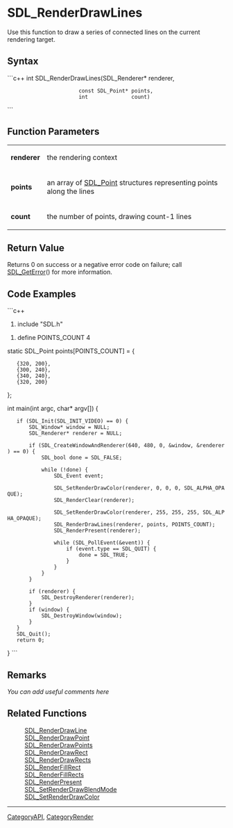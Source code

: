 <!-- pragma section-numbers off -->
<!-- pragma disable-camelcase -->

= SDL_RenderDrawLines =
Use this function to draw a series of connected lines on the current rendering target.


== Syntax ==
```c++
int SDL_RenderDrawLines(SDL_Renderer*    renderer,
                        const SDL_Point* points,
                        int              count)
```

== Function Parameters ==
{|
|'''renderer'''
|the rendering context
|-
|'''points'''
|an array of [[SDL_Point]] structures representing points along the lines
|-
|'''count'''
|the number of points, drawing count-1 lines
|}

== Return Value ==
Returns 0 on success or a negative error code on failure; call [[SDL_GetError]]() for more information.

== Code Examples ==
```c++
#include "SDL.h"

#define POINTS_COUNT 4

static SDL_Point points[POINTS_COUNT] = {
    {320, 200},
    {300, 240},
    {340, 240},
    {320, 200}
};

int main(int argc, char* argv[])
{
    if (SDL_Init(SDL_INIT_VIDEO) == 0) {
        SDL_Window* window = NULL;
        SDL_Renderer* renderer = NULL;

        if (SDL_CreateWindowAndRenderer(640, 480, 0, &window, &renderer) == 0) {
            SDL_bool done = SDL_FALSE;

            while (!done) {
                SDL_Event event;

                SDL_SetRenderDrawColor(renderer, 0, 0, 0, SDL_ALPHA_OPAQUE);
                SDL_RenderClear(renderer);

                SDL_SetRenderDrawColor(renderer, 255, 255, 255, SDL_ALPHA_OPAQUE);
                SDL_RenderDrawLines(renderer, points, POINTS_COUNT);
                SDL_RenderPresent(renderer);

                while (SDL_PollEvent(&event)) {
                    if (event.type == SDL_QUIT) {
                        done = SDL_TRUE;
                    }
                }
            }
        }

        if (renderer) {
            SDL_DestroyRenderer(renderer);
        }
        if (window) {
            SDL_DestroyWindow(window);
        }
    }
    SDL_Quit();
    return 0;
}
```

== Remarks ==
''You can add useful comments here''

== Related Functions ==
:[[SDL_RenderDrawLine]]
:[[SDL_RenderDrawPoint]]
:[[SDL_RenderDrawPoints]]
:[[SDL_RenderDrawRect]]
:[[SDL_RenderDrawRects]]
:[[SDL_RenderFillRect]]
:[[SDL_RenderFillRects]]
:[[SDL_RenderPresent]]
:[[SDL_SetRenderDrawBlendMode]]
:[[SDL_SetRenderDrawColor]]

----
[[CategoryAPI]], [[CategoryRender]]
